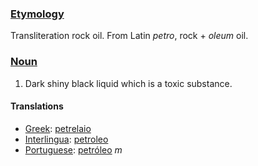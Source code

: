 ===[[Etymology]]===
Transliteration rock oil. From Latin ''petro'', rock + ''oleum'' oil.
===[[Noun]]===
#Dark shiny black liquid which is a toxic substance.
====Translations====
*[[Greek]]: [[petrelaio]]
*[[Interlingua]]: [[petroleo]]
*[[Portuguese]]: [[petróleo]] ''m''